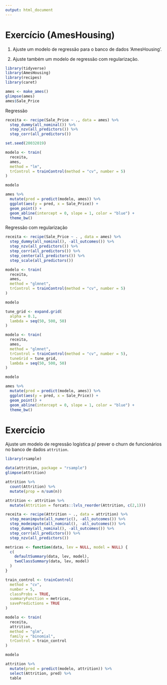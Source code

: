 ```yaml
---
output: html_document
---
```


# Exercício (AmesHousing)

1. Ajuste um modelo de regressão para o banco de dados 'AmesHousing'.

2. Ajuste também um modelo de regressão com regularização.

```r
library(tidyverse)
library(AmesHousing)
library(recipes)
library(caret)

ames <- make_ames()
glimpse(ames)
ames$Sale_Price
```

Regressão

```r
receita <- recipe(Sale_Price ~ ., data = ames) %>%
  step_dummy(all_nominal()) %>%
  step_nzv(all_predictors()) %>%
  step_corr(all_predictors())

set.seed(20032019)

modelo <- train(
  receita, 
  ames, 
  method = "lm",
  trControl = trainControl(method = "cv", number = 5)
)

modelo

```

```r
ames %>% 
  mutate(pred = predict(modelo, ames)) %>% 
  ggplot(aes(y = pred, x = Sale_Price)) +
  geom_point() +
  geom_abline(intercept = 0, slope = 1, color = "blue") +
  theme_bw()
```

Regressão com regularização

```r
receita <- recipe(Sale_Price ~ . , data = ames) %>%
  step_dummy(all_nominal(), -all_outcomes()) %>%
  step_nzv(all_predictors()) %>%
  step_corr(all_predictors()) %>%
  step_center(all_predictors()) %>%
  step_scale(all_predictors())

modelo <- train(
  receita, 
  ames, 
  method = "glmnet", 
  trControl = trainControl(method = "cv", number = 5)
)

modelo
```

```r
tune_grid <- expand.grid(
  alpha = 0.1, 
  lambda = seq(50, 500, 50)
)

modelo <- train(
  receita, 
  ames, 
  method = "glmnet", 
  trControl = trainControl(method = "cv", number = 5),
  tuneGrid = tune_grid,
  lambda = seq(50, 500, 50)
)

modelo
```

```r
ames %>% 
  mutate(pred = predict(modelo, ames)) %>% 
  ggplot(aes(y = pred, x = Sale_Price)) +
  geom_point() +
  geom_abline(intercept = 0, slope = 1, color = "blue") +
  theme_bw()
```

# Exercício

Ajuste um modelo de regressão logística p/ prever o churn de funcionários no banco de dados `attrition`.

```r
library(rsample)

data(attrition, package = "rsample")
glimpse(attrition)

attrition %>% 
  count(Attrition) %>% 
  mutate(prop = n/sum(n))
```

```r
attrition <- attrition %>% 
  mutate(Attrition = forcats::lvls_reorder(Attrition, c(2,1)))

receita <- recipe(Attrition ~ ., data = attrition) %>%
  step_meanimpute(all_numeric(), -all_outcomes()) %>%
  step_modeimpute(all_nominal(), -all_outcomes()) %>%
  step_dummy(all_nominal(), -all_outcomes()) %>%
  step_corr(all_predictors()) %>%
  step_nzv(all_predictors())

metricas <- function(data, lev = NULL, model = NULL) {
  c(
    defaultSummary(data, lev, model), 
    twoClassSummary(data, lev, model)
  )
}

train_control <- trainControl(
  method = "cv", 
  number = 5, 
  classProbs = TRUE,
  summaryFunction = metricas,
  savePredictions = TRUE
)

modelo <- train(
  receita, 
  attrition, 
  method = "glm", 
  family = "binomial", 
  trControl = train_control
)

modelo
```

```r
attrition %>% 
  mutate(pred = predict(modelo, attrition)) %>% 
  select(Attrition, pred) %>% 
  table
```






